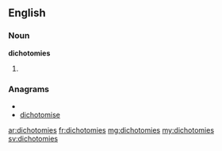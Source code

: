 ==English==

===Noun===
'''dichotomies'''

# {{plural of|[[dichotomy]]}}

===Anagrams===
* {{alphagram|cdehiimoost}}
* [[dichotomise#English|dichotomise]]

[[ar:dichotomies]]
[[fr:dichotomies]]
[[mg:dichotomies]]
[[my:dichotomies]]
[[sv:dichotomies]]